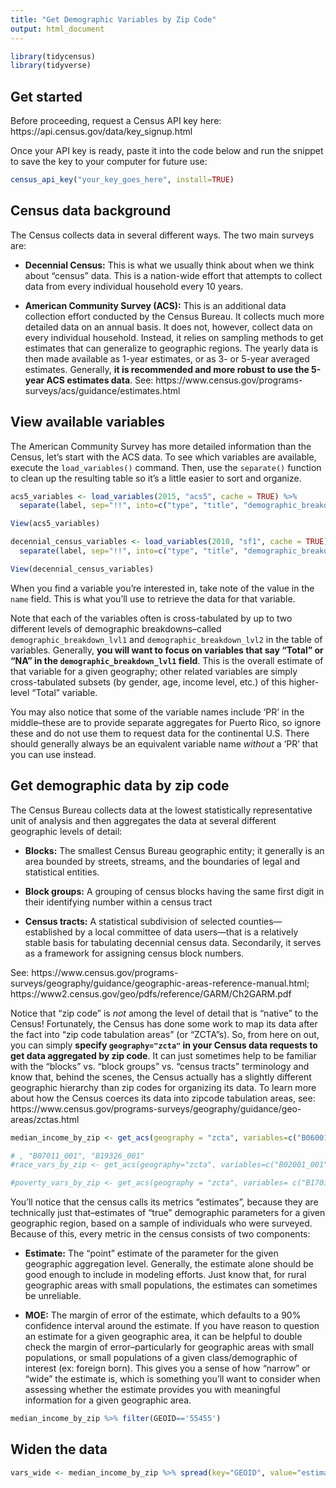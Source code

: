 ```yaml
---
title: "Get Demographic Variables by Zip Code"
output: html_document
---
```


```r
library(tidycensus)
library(tidyverse)
```

## Get started

Before proceeding, request a Census API key here: https://api.census.gov/data/key_signup.html

Once your API key is ready, paste it into the code below and run the snippet to save the key to your computer for future use:

```r
census_api_key("your_key_goes_here", install=TRUE)
```


## Census data background

The Census collects data in several different ways.  The two main surveys are:

* **Decennial Census:** This is what we usually think about when we think about "census" data.  This is a nation-wide effort that attempts to collect data from every individual household every 10 years.

* **American Community Survey (ACS):** This is an additional data collection effort conducted by the Census Bureau.  It collects much more detailed data on an annual basis.  It does not, however, collect data on every individual household.  Instead, it relies on sampling methods to get estimates that can generalize to geographic regions.  The yearly data is then made available as 1-year estimates, or as 3- or 5-year averaged estimates.  Generally, **it is recommended and more robust to use the 5-year ACS estimates data**.  See: https://www.census.gov/programs-surveys/acs/guidance/estimates.html


## View available variables

The American Community Survey has more detailed information than the Census, let's start with the ACS data.  To see which variables are available, execute the `load_variables()` command.  Then, use the `separate()` function to clean up the resulting table so it's a little easier to sort and organize.

```r
acs5_variables <- load_variables(2015, "acs5", cache = TRUE) %>% 
  separate(label, sep="!!", into=c("type", "title", "demographic_breakdown_lvl1", "demographic_breakdown_lvl2"))

View(acs5_variables)
```

```r
decennial_census_variables <- load_variables(2010, "sf1", cache = TRUE) %>% 
  separate(label, sep="!!", into=c("type", "title", "demographic_breakdown_lvl1", "demographic_breakdown_lvl2"))

View(decennial_census_variables)
```


When you find a variable you're interested in, take note of the value in the `name` field.  This is what you'll use to retrieve the data for that variable.  

Note that each of the variables often is cross-tabulated by up to two different levels of demographic breakdowns--called `demographic_breakdown_lvl1` and `demographic_breakdown_lvl2` in the table of variables.  Generally, **you will want to focus on variables that say "Total" or "NA" in the `demographic_breakdown_lvl1` field**.  This is the overall estimate of that variable for a given geography; other related variables are simply cross-tabulated subsets (by gender, age, income level, etc.) of this higher-level "Total" variable.

You may also notice that some of the variable names include 'PR' in the middle--these are to provide separate aggregates for Puerto Rico, so ignore these and do not use them to request data for the continental U.S.  There should generally always be an equivalent variable name _without_ a 'PR' that you can use instead.


## Get demographic data by zip code

The Census Bureau collects data at the lowest statistically representative unit of analysis and then aggregates the data at several different geographic levels of detail:

* **Blocks:** The smallest Census Bureau geographic entity; it generally is an area bounded by streets, streams, and the boundaries of legal and statistical entities.

* **Block groups:** A grouping of census blocks having the same first digit in their identifying number within a census tract

* **Census tracts:** A statistical subdivision of selected counties—established by a local committee of data users—that is a relatively stable basis for tabulating decennial census data. Secondarily, it serves as a framework for assigning census block numbers.

See: https://www.census.gov/programs-surveys/geography/guidance/geographic-areas-reference-manual.html; https://www2.census.gov/geo/pdfs/reference/GARM/Ch2GARM.pdf 

Notice that "zip code" is _not_ among the level of detail that is "native" to the Census!  Fortunately, the Census has done some work to map its data after the fact into "zip code tabulation areas" (or "ZCTA"s).  So, from here on out, you can simply **specify `geography="zcta"` in your Census data requests to get data aggregated by zip code**.  It can just sometimes help to be familiar with the "blocks" vs. "block groups" vs. "census tracts" terminology and know that, behind the scenes, the Census actually has a slightly different geographic hierarchy than zip codes for organizing its data.  To learn more about how the Census coerces its data into zipcode tabulation areas, see: https://www.census.gov/programs-surveys/geography/guidance/geo-areas/zctas.html

```r
median_income_by_zip <- get_acs(geography = "zcta", variables=c("B06001_001", "B07011_001", "B19326_001"), year=2015, moe_level = 90, survey = "acs5")

# , "B07011_001", "B19326_001"
#race_vars_by_zip <- get_acs(geography="zcta", variables=c("B02001_001", "B02001_002","B02001_003", "B02001_004", "B02001_005", "B02001_006", "B02001_007", "B02001_008", "B02001_009", "B02001_0010"), year=2015, moe_level=90, survey="acs5")

#poverty_vars_by_zip <- get_acs(geography = "zcta", variables= c("B17010G_001", "B17010G_002"))
```

You'll notice that the census calls its metrics "estimates", because they are technically just that--estimates of "true" demographic parameters for a given geographic region, based on a sample of individuals who were surveyed.  Because of this, every metric in the census consists of two components:

* **Estimate:** The "point" estimate of the parameter for the given geographic aggregation level.  Generally, the estimate alone should be good enough to include in modeling efforts.  Just know that, for rural geographic areas with small populations, the estimates can sometimes be unreliable.

* **MOE:** The margin of error of the estimate, which defaults to a 90% confidence interval around the estimate.  If you have reason to question an estimate for a given geographic area, it can be helpful to double check the margin of error--particularly for geographic areas with small populations, or small populations of a given class/demographic of interest (ex: foreign born).  This gives you a sense of how "narrow" or "wide" the estimate is, which is something you'll want to consider when assessing whether the estimate provides you with meaningful information for a given geographic area.

```r
median_income_by_zip %>% filter(GEOID=='55455')
```


## Widen the data

```r

vars_wide <- median_income_by_zip %>% spread(key="GEOID", value="estimate")
```